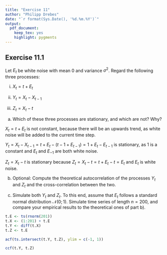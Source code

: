 ```yaml
---
title: "Exercise 11"
author: "Philipp Drebes"
date: "`r format(Sys.Date(), '%d.%m.%Y')`"
output:
  pdf_document: 
    keep_tex: yes
    highlight: pygments
---
```


## Exercise 11.1

Let $E_t$ be white noise with mean 0 and variance $\sigma^2$. Regard the following three processes:

i)  $X_t = t + E_t$

ii) $Y_t = X_t − X_{t−1}$

iii) $Z_t = X_t − t$

```{=html}
<!-- -->
```
a)  Which of these three processes are stationary, and which are not? Why?

$X_t = t + E_t$ is not constant, because there will be an upwards trend, as white noise will be added to the current time step.

$Y_t = X_t - X_{t-1} = t + E_t - (t - 1 + E_{t - 1}) = 1 + E_t - E_{t-1}$ is stationary, as 1 is a constant and $E_t$ and $E_{-1}$ are both white noise.

$Z_t = X_t - t$ is stationary because $Z_t = X_t - t = t + E_t - t = E_t$ and $E_t$ is white noise.

b)  Optional: Compute the theoretical autocorrelation of the processes $Y_t$ and $Z_t$ and the cross-correlation between the two.

c)  Simulate both $Y_t$ and $Z_t$. To this end, assume that $E_t$ follows a standard normal distribution $\mathcal{N}(0; 1)$. Simulate time series of length $n = 200$, and compare your empirical results to the theoretical ones of part b).

```r
t.E <- ts(rnorm(201)) 
t.X <- (1:201) + t.E 
t.Y <- diff(t.X)
t.Z <- t.E

acf(ts.intersect(t.Y, t.Z), ylim = c(-1, 1))

ccf(t.Y, t.Z)
```
